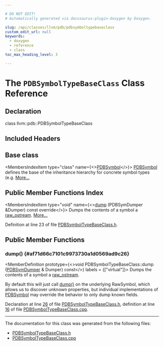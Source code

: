 ```yaml
---

# DO NOT EDIT!
# Automatically generated via docusaurus-plugin-doxygen by Doxygen.

slug: /api/classes/llvm/pdb/pdbsymboltypebaseclass
custom_edit_url: null
keywords:
  - doxygen
  - reference
  - class
toc_max_heading_level: 3

---
```





# The `PDBSymbolTypeBaseClass` Class Reference

<DoxygenPage pluginConfig={pluginConfig}>



## Declaration

<CodeBlock>class llvm::pdb::PDBSymbolTypeBaseClass</CodeBlock>

## Included Headers

<IncludesList>
<IncludesListItem
  filePath="llvm/DebugInfo/PDB/PDBSymbolTypeBaseClass.h"
  permalink="/docs/api/files/include/include/llvm/include/llvm/debuginfo/include/llvm/debuginfo/pdb/pdbsymboltypebaseclass-h"
  isLocal="true" />
</IncludesList>

## Base class

<MembersIndex>

<MembersIndexItem
  type="class"
  name={<><a href="/docs/api/classes/llvm/pdb/pdbsymbol">PDBSymbol</a></>}>
<a href="/docs/api/classes/llvm/pdb/pdbsymbol">PDBSymbol</a> defines the base of the inheritance hierarchy for concrete symbol types (e.g. <a href="/docs/api/classes/llvm/pdb/pdbsymbol/#details">More...</a>
</MembersIndexItem>

</MembersIndex>

## Public Member Functions Index

<MembersIndex>

<MembersIndexItem
  type="void"
  name={<><a href="#af71d66c7101c9973730a1d0569ad9c26">dump</a> (PDBSymDumper &amp;Dumper) const override</>}>
Dumps the contents of a symbol a <a href="/docs/api/classes/llvm/raw-ostream">raw&#95;ostream</a>. <a href="#af71d66c7101c9973730a1d0569ad9c26">More...</a>
</MembersIndexItem>

</MembersIndex>


Definition at line 23 of file <a href="/docs/api/files/include/include/llvm/include/llvm/debuginfo/include/llvm/debuginfo/pdb/pdbsymboltypebaseclass-h">PDBSymbolTypeBaseClass.h</a>.

<SectionDefinition>

## Public Member Functions

### dump() {#af71d66c7101c9973730a1d0569ad9c26}

<MemberDefinition
  prototype={<>void PDBSymbolTypeBaseClass::dump (<a href="/docs/api/classes/llvm/pdb/pdbsymdumper">PDBSymDumper</a> &amp; Dumper) const</>}
  labels = {["virtual"]}>
Dumps the contents of a symbol a <a href="/docs/api/classes/llvm/raw-ostream">raw&#95;ostream</a>.

By default this will just call <a href="#af71d66c7101c9973730a1d0569ad9c26">dump()</a> on the underlying RawSymbol, which allows us to discover unknown properties, but individual implementations of <a href="/docs/api/classes/llvm/pdb/pdbsymbol">PDBSymbol</a> may override the behavior to only dump known fields.

Declaration at line <a href="/docs/api/files/include/include/llvm/include/llvm/debuginfo/include/llvm/debuginfo/pdb/pdbsymboltypebaseclass-h/#l00026">26</a> of file <a href="/docs/api/files/include/include/llvm/include/llvm/debuginfo/include/llvm/debuginfo/pdb/pdbsymboltypebaseclass-h">PDBSymbolTypeBaseClass.h</a>, definition at line <a href="/docs/api/files/lib/lib/debuginfo/lib/debuginfo/pdb/pdbsymboltypebaseclass-cpp/#l00016">16</a> of file <a href="/docs/api/files/lib/lib/debuginfo/lib/debuginfo/pdb/pdbsymboltypebaseclass-cpp">PDBSymbolTypeBaseClass.cpp</a>.
</MemberDefinition>

</SectionDefinition>

<hr/>

The documentation for this class was generated from the following files:

<ul>
<li><a href="/docs/api/files/include/include/llvm/include/llvm/debuginfo/include/llvm/debuginfo/pdb/pdbsymboltypebaseclass-h">PDBSymbolTypeBaseClass.h</a></li>
<li><a href="/docs/api/files/lib/lib/debuginfo/lib/debuginfo/pdb/pdbsymboltypebaseclass-cpp">PDBSymbolTypeBaseClass.cpp</a></li>
</ul>

</DoxygenPage>

